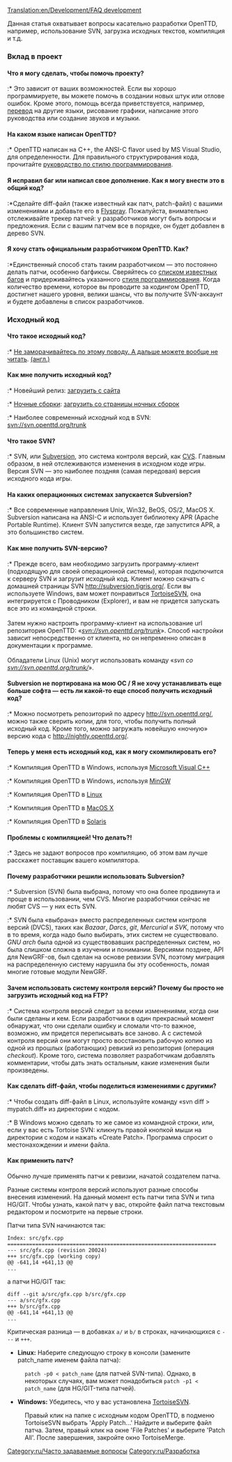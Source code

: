 [[Translation:en/Development/FAQ development]]


Данная статья охватывает вопросы касательно разработки OpenTTD, например, использование SVN, загрузка исходных текстов, компиляция и т.д.

===Вклад в проект===
====Что я могу сделать, чтобы помочь проекту?====
:* Это зависит от ваших возможностей. Если вы хорошо программируете, вы можете помочь в создании новых штук или отлове ошибок. Кроме этого, помощь всегда приветствуется, например, [[ru/Archive/Community/Интернационализация|перевод]] на другие языки, рисование графики, написание этого руководства или создание звуков и музыки.

====На каком языке написан OpenTTD?====
:* OpenTTD написан на C++, the ANSI-C flavor used by MS Visual Studio, для определенности. Для правильного структурирования кода, прочитайте [[en/Development/Coding style|руководство по стилю программирования]].

====Я исправил баг или написал свое дополнение. Как я могу внести это в общий код?====
:*Сделайте diff-файл (также известный как патч, patch-файл) с вашими изменениями и добавьте его в [http://bugs.openttd.org Flyspray]. Пожалуйста, внимательно отслеживайте трекер патчей: у разработчиков могут быть вопросы и предложения. Если с вашим патчем все в порядке, он будет добавлен в дерево SVN.

====Я хочу стать официальным разработчиком OpenTTD. Как?====
:*Единственный способ стать таким разработчиком — это постоянно делать патчи, особенно багфиксы. Сверяйтесь со [http://bugs.openttd.org/index.php?string=&project=1&type=1 списком известных багов] и придерживайтесь указанного [[en/Development/Coding style|стиля программирования]]. Когда количество времени, которое вы проводите за кодингом OpenTTD, достигнет нашего уровня, велики шансы, что вы получите SVN-аккаунт и будете добавлены в список разработчиков.

===Исходный код===
====Что такое исходный код?====
:* [http://www.google.ru/search?q=си%2B%2B+учебник Не заморачивайтесь по этому поводу. А дальше можете вообще не читать]. [http://www.google.com/search?q=C%2B%2B+tutorial (англ.)]

====Как мне получить исходный код?====
:* Новейший релиз:  [http://www.openttd.org/download-stable  загрузить с сайта]
:* [[en/Archive/Community/Nightly build|Ночные сборки]]: [http://nightly.openttd.org/ загрузить со страницы ночных сборок]
:* Наиболее современный исходный код в SVN: svn://svn.openttd.org/trunk

====Что такое SVN?====
:* SVN, или [https://www.wikipedia.org/wiki/ru:Subversion Subversion], это система контроля версий, как [https://www.wikipedia.org/wiki/ru:CVS CVS]. Главным образом, в ней отслеживаются изменения в исходном коде игры. Версия SVN — это наиболее поздняя (самая передовая) версия исходного кода игры.

====На каких операционных системах запускается Subversion?====
:* Все современные направления Unix, Win32, BeOS, OS/2, MacOS X. Subversion написана на ANSI-C и использует библиотеку APR (Apache Portable Runtime). Клиент SVN запустится везде, где запустится APR, а это большинство систем.

====Как мне получить SVN-версию?====
:* Прежде всего, вам необходимо загрузить программу-клиент (подходящую для своей операционной системы), которая подключится к серверу SVN и загрузит исходный код. Клиент можно скачать с домашней страницы SVN http://subversion.tigris.org/. Если вы используете Windows, вам может понравиться [http://tortoisesvn.tigris.org/ TortoiseSVN], она интегрируется с Проводником (Explorer), и вам не придется запускать все это из командной строки.<br><br>Затем нужно настроить программу-клиент на использование url репозитория OpenTTD: «''svn://svn.openttd.org/trunk''». Способ настройки зависит непосредственно от клиента, но он непременно описан в документации к программе.<br><br>Обладатели Linux (Unix) могут использовать команду «''svn co svn://svn.openttd.org/trunk/''».

====Subversion не портирована на мою ОС / Я не хочу устанавливать еще больше софта — есть ли какой-то еще способ получить исходный код?====
:* Можно посмотреть репозиторий по адресу http://svn.openttd.org/, можно также сверить копии, для того, чтобы получить полный исходный код. Кроме того, можно загружать новейшую «ночную» версию кода с http://nightly.openttd.org/.

====Теперь у меня есть исходный код, как я могу скомпилировать его?====
:* Компиляция OpenTTD в Windows, используя [[:Category:en/Development/Microsoft Visual C++|Microsoft Visual C++]]
:* Компиляция OpenTTD в Windows, используя [[en/Archive/Compilation and Ports/Compiling on Windows using MinGW|MinGW]]
:* Компиляция OpenTTD в [[ru/Archive/Compilation and Ports/Linux|Linux]]
:* Компиляция OpenTTD в [[en/Archive/Compilation and Ports/Compiling on Mac OS X|MacOS X]]
:* Компиляция OpenTTD в [[en/Archive/Compilation and Ports/Compiling on Solaris|Solaris]]

====Проблемы с компиляцией! Что делать?!====
:* Здесь не задают вопросов про компиляцию, об этом вам лучше расскажет поставщик вашего компилятора.

====Почему разработчики решили использовать Subversion?====
:* Subversion (SVN) была выбрана, потому что она более продвинута и проще в использовании, чем CVS. Многие разработчики сейчас не любят CVS — у них есть SVN.
:* SVN была «выбрана» вместо распределенных систем контроля версий (DVCS), таких как ''Bazaar'', ''Darcs'', ''git'', ''Mercurial'' и ''SVK'', потому что в то время, когда надо было выбирать, этих систем не существовало. ''GNU arch'' была одной из существовавших распределенных систем, но была слишком сложна в изучении и понимании. Версиями позднее, API для NewGRF-ов, был сделан на основе ревизии SVN, поэтому миграция на распределенную систему нарушила бы эту особенность, ломая многие готовые модули NewGRF.

====Зачем использовать систему контроля версий? Почему бы просто не загрузить исходный код на FTP?====
:* Система контроля версий следит за всеми изменениями, когда они были сделаны и кем. Если разработчики в один прекрасный момент обнаружат, что они сделали ошибку и сломали что-то важное, возможно, им придется переписывать все заново. А с системой контроля версий они могут просто восстановить рабочую копию из одной из прошлых (работающих) ревизий из репозитория (операция ''checkout''). Кроме того, система позволяет разработчикам добавлять комментарии, чтобы дать знать остальным, какие изменения были произведены.

====Как сделать diff-файл, чтобы поделиться изменениями с другими?====
{{en/Todo|Необходимо откорректировать содержание подраздела и конкретизировать термины и указания}}
:* Чтобы создать diff-файл в Linux, используйте команду «svn diff > mypatch.diff» из директории с кодом.
:* В Windows можно сделать то же самое из командной строки, или, если у вас есть Tortoise SVN: кликнуть правой кнопкой мыши на директории с кодом и нажать «Create Patch». Программа спросит о местонахождении и имени файла.

====Как применить патч?====
Обычно лучше применять патчи к ревизии, начатой создателем патча.

Разные системы контроля версий используют разные способы внесения изменений. На данный момент есть патчи типа SVN и типа HG/GIT. Чтобы узнать, какой патч у вас, откройте файл патча текстовым редактором и посмотрите на первые строки.

Патчи типа SVN начинаются так:
<pre>
Index: src/gfx.cpp
===================================================================
--- src/gfx.cpp (revision 20024)
+++ src/gfx.cpp (working copy)
@@ -641,14 +641,13 @@
...
</pre>

а патчи HG/GIT так:
<pre>
diff --git a/src/gfx.cpp b/src/gfx.cpp
--- a/src/gfx.cpp
+++ b/src/gfx.cpp
@@ -641,14 +641,13 @@
...
</pre>

Критическая разница — в добавках <code>a/</code> и <code>b/</code> в строках, начинающихся с <code>---</code> и <code>+++</code>.


*'''Linux:''' Наберите следующую строку в консоли (замените patch_name именем файла патча):
:<code>patch -p0 < patch_name</code> (для патчей SVN-типа). Однако, в некоторых случаях, вам может понадобиться <code>patch -p1 < patch_name</code> (для HG/GIT-типа патчей).
 
*'''Windows:''' Убедитесь, что у вас установлена [http://tortoisesvn.tigris.org TortoiseSVN].
{{ru/Внимание| TortoiseSVN поддерживает только патчи типа SVN, и  '''не поддерживает''' HG/GIT-тип!}}
:Правый клик на папке с исходным кодом OpenTTD, в подменю TortoiseSVN выбрать 'Apply Patch...' Найдите и выберите файл патча. Затем, правый клик на окне 'File Patches' и выберите 'Patch All'. После завершения, закройте окно TortoiseMerge.

[[Category:ru/Часто задаваемые вопросы]]
[[Category:ru/Разработка]]